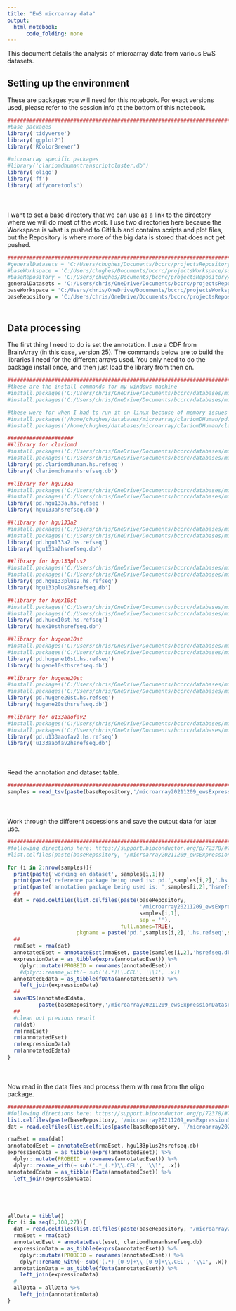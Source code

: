 ```yaml
---
title: "EwS microarray data"
output:
  html_notebook:
      code_folding: none
---
```


This document details the analysis of microarray data from various EwS datasets.

## Setting up the environment

These are packages you will need for this notebook. For exact versions used, please refer to the session info at the bottom of this notebook.

```r
##########################################################################################
#base packages
library('tidyverse')
library('ggplot2')
library('RColorBrewer')

#microarray specific packages
#library('clariomdhumantranscriptcluster.db')
library('oligo')
library('ff')
library('affycoretools')
```

<div style="margin-bottom:50px;"></div>

I want to set a base directory that we can use as a link to the directory where we will do most of the work. I use two directories here because the Workspace is what is pushed to GitHub and contains scripts and plot files, but the Repository is where more of the big data is stored that does not get pushed.

```r
##########################################################################################
#generalDatasets = 'C:/Users/chughes/Documents/bccrc/projectsRepository/generalDatasets'
#baseWorkspace = 'C:/Users/chughes/Documents/bccrc/projectsWorkspace/sorensenLab/relatedToDlg2'
#baseRepository = 'C:/Users/chughes/Documents/bccrc/projectsRepository/sorensenLab/relatedToDlg2'
generalDatasets = 'C:/Users/chris/OneDrive/Documents/bccrc/projectsRepository/generalDatasets'
baseWorkspace = 'C:/Users/chris/OneDrive/Documents/bccrc/projectsWorkspace/sorensenLab/relatedToDlg2'
baseRepository = 'C:/Users/chris/OneDrive/Documents/bccrc/projectsRepository/sorensenLab/relatedToDlg2'
```

<div style="margin-bottom:50px;"></div>

## Data processing

The first thing I need to do is set the annotation. I use a CDF from BrainArray (in this case, version 25). The commands below are to build the libraries I need for the different arrays used. You only need to do the package install once, and then just load the library from then on. 

```r
##########################################################################################
#these are the install commands for my windows machine
#install.packages('C:/Users/chris/OneDrive/Documents/bccrc/databases/microarrays/hgu133plus2/pd.hgu133plus2.hs.refseq_25.0.0.tar.gz', repos = NULL, type = 'source')
#install.packages('C:/Users/chris/OneDrive/Documents/bccrc/databases/microarrays/hgu133plus2/hgu133plus2hsrefseq.db_25.0.0.tar.gz', repos = NULL, type = 'source')

#these were for when I had to run it on linux because of memory issues
#install.packages('/home/chughes/databases/microarray/clariomDHuman/pd.clariomdhuman.hs.refseq_25.0.0.tar.gz', repos = NULL, type = 'source')
#install.packages('/home/chughes/databases/microarray/clariomDHuman/clariomdhumanhsrefseq.db_25.0.0.tar.gz', repos = NULL, type = 'source')

#####################
##library for clariomd
#install.packages('C:/Users/chris/OneDrive/Documents/bccrc/databases/microarrays/clariomd/pd.clariomdhuman.hs.refseq_25.0.0.tar.gz', repos = NULL, type = 'source')
#install.packages('C:/Users/chris/OneDrive/Documents/bccrc/databases/microarrays/clariomd/clariomdhumanhsrefseq.db_25.0.0.tar.gz', repos = NULL, type = 'source')
library('pd.clariomdhuman.hs.refseq')
library('clariomdhumanhsrefseq.db')

##library for hgu133a
#install.packages('C:/Users/chris/OneDrive/Documents/bccrc/databases/microarrays/hgu133a/pd.hgu133a.hs.refseq_25.0.0.tar.gz', repos = NULL, type = 'source')
#install.packages('C:/Users/chris/OneDrive/Documents/bccrc/databases/microarrays/hgu133a/hgu133ahsrefseq.db_25.0.0.tar.gz', repos = NULL, type = 'source')
library('pd.hgu133a.hs.refseq')
library('hgu133ahsrefseq.db')

##library for hgu133a2
#install.packages('C:/Users/chris/OneDrive/Documents/bccrc/databases/microarrays/hgu133a2/pd.hgu133a2.hs.refseq_25.0.0.tar.gz', repos = NULL, type = 'source')
#install.packages('C:/Users/chris/OneDrive/Documents/bccrc/databases/microarrays/hgu133a2/hgu133a2hsrefseq.db_25.0.0.tar.gz', repos = NULL, type = 'source')
library('pd.hgu133a2.hs.refseq')
library('hgu133a2hsrefseq.db')

##library for hgu133plus2
#install.packages('C:/Users/chris/OneDrive/Documents/bccrc/databases/microarrays/hgu133plus2/pd.hgu133plus2.hs.refseq_25.0.0.tar.gz', repos = NULL, type = 'source')
#install.packages('C:/Users/chris/OneDrive/Documents/bccrc/databases/microarrays/hgu133plus2/hgu133plus2hsrefseq.db_25.0.0.tar.gz', repos = NULL, type = 'source')
library('pd.hgu133plus2.hs.refseq')
library('hgu133plus2hsrefseq.db')

##library for huex10st
#install.packages('C:/Users/chris/OneDrive/Documents/bccrc/databases/microarrays/huex10st/pd.huex10st.hs.refseq_25.0.0.tar.gz', repos = NULL, type = 'source')
#install.packages('C:/Users/chris/OneDrive/Documents/bccrc/databases/microarrays/huex10st/huex10sthsrefseq.db_25.0.0.tar.gz', repos = NULL, type = 'source')
library('pd.huex10st.hs.refseq')
library('huex10sthsrefseq.db')

##library for hugene10st
#install.packages('C:/Users/chris/OneDrive/Documents/bccrc/databases/microarrays/hugene10st/pd.hugene10st.hs.refseq_25.0.0.tar.gz', repos = NULL, type = 'source')
#install.packages('C:/Users/chris/OneDrive/Documents/bccrc/databases/microarrays/hugene10st/hugene10sthsrefseq.db_25.0.0.tar.gz', repos = NULL, type = 'source')
library('pd.hugene10st.hs.refseq')
library('hugene10sthsrefseq.db')

##library for hugene20st
#install.packages('C:/Users/chris/OneDrive/Documents/bccrc/databases/microarrays/hugene20st/pd.hugene20st.hs.refseq_25.0.0.tar.gz', repos = NULL, type = 'source')
#install.packages('C:/Users/chris/OneDrive/Documents/bccrc/databases/microarrays/hugene20st/hugene20sthsrefseq.db_25.0.0.tar.gz', repos = NULL, type = 'source')
library('pd.hugene20st.hs.refseq')
library('hugene20sthsrefseq.db')

##library for u133aaofav2
#install.packages('C:/Users/chris/OneDrive/Documents/bccrc/databases/microarrays/u133aaofav2/pd.u133aaofav2.hs.refseq_25.0.0.tar.gz', repos = NULL, type = 'source')
#install.packages('C:/Users/chris/OneDrive/Documents/bccrc/databases/microarrays/u133aaofav2/u133aaofav2hsrefseq.db_25.0.0.tar.gz', repos = NULL, type = 'source')
library('pd.u133aaofav2.hs.refseq')
library('u133aaofav2hsrefseq.db')
```

<div style="margin-bottom:50px;"></div>

Read the annotation and dataset table.

```r
##########################################################################################
samples = read_tsv(paste(baseRepository,'/microarray20211209_ewsExpressionDatasets/samples.txt',sep=''))
```

<div style="margin-bottom:50px;"></div>

Work through the different accessions and save the output data for later use. 

```r
##########################################################################################
#following directions here: https://support.bioconductor.org/p/72378/#72552
#list.celfiles(paste(baseRepository, '/microarray20211209_ewsExpressionDatasets/GSE6930', sep = ''))

for (i in 2:nrow(samples)){
  print(paste('working on dataset', samples[i,1]))
  print(paste('reference package being used is: pd.',samples[i,2],'.hs.refseq',sep=''))
  print(paste('annotation package being used is: ',samples[i,2],'hsrefseq.db',sep=''))
  ##
  dat = read.celfiles(list.celfiles(paste(baseRepository, 
                                          '/microarray20211209_ewsExpressionDatasets/', 
                                          samples[i,1], 
                                          sep = ''), 
                                    full.names=TRUE), 
                      pkgname = paste('pd.',samples[i,2],'.hs.refseq',sep=''))
  ##
  rmaEset = rma(dat)
  annotatedEset = annotateEset(rmaEset, paste(samples[i,2],'hsrefseq.db',sep=''))
  expressionData = as_tibble(exprs(annotatedEset)) %>%
    dplyr::mutate(PROBEID = rownames(annotatedEset))
    #dplyr::rename_with(~ sub('(.*)\\.CEL', '\\1', .x))
  annotatedEdata = as_tibble(fData(annotatedEset)) %>%
    left_join(expressionData)
  ##
  saveRDS(annotatedEdata, 
          paste(baseRepository,'/microarray20211209_ewsExpressionDatasets/', samples[i,1],'/',samples[i,1],'.processed.rds', sep = ''))
  ##
  #clean out previous result
  rm(dat)
  rm(rmaEset)
  rm(annotatedEset)
  rm(expressionData)
  rm(annotatedEdata)
}
```




















<div style="margin-bottom:50px;"></div>

Now read in the data files and process them with rma from the oligo package. 

```r
##########################################################################################
#following directions here: https://support.bioconductor.org/p/72378/#72552
list.celfiles(paste(baseRepository, '/microarray20211209_ewsExpressionDatasets/', sep = ''))
dat = read.celfiles(list.celfiles(paste(baseRepository, '/microarray20211209_ewsExpressionDatasets', sep = ''), full.names=TRUE)[1:3], pkgname = 'pd.hgu133plus2.hs.refseq')

rmaEset = rma(dat)
annotatedEset = annotateEset(rmaEset, hgu133plus2hsrefseq.db)
expressionData = as_tibble(exprs(annotatedEset)) %>%
  dplyr::mutate(PROBEID = rownames(annotatedEset)) %>%
  dplyr::rename_with(~ sub('.*_(.*)\\.CEL', '\\1', .x))
annotatedEdata = as_tibble(fData(annotatedEset)) %>%
  left_join(expressionData)





allData = tibble()
for (i in seq(1,108,27)){
  dat = read.celfiles(list.celfiles(paste(baseRepository, '/microarray20211209_ewsExpressionDatasets', sep = ''), full.names=TRUE)[i:i+26], pkgname = 'pd.clariomdhuman.hs.refseq')
  rmaEset = rma(dat)
  annotatedEset = annotateEset(eset, clariomdhumanhsrefseq.db)
  expressionData = as_tibble(exprs(annotatedEset)) %>%
    dplyr::mutate(PROBEID = rownames(annotatedEset)) %>%
    dplyr::rename_with(~ sub('(.*)_[0-9]+\\-[0-9]+\\.CEL', '\\1', .x))
  annotationData = as_tibble(fData(annotatedEset)) %>%
    left_join(expressionData)
  #
  allData = allData %>%
    left_join(annotationData)
}


```



